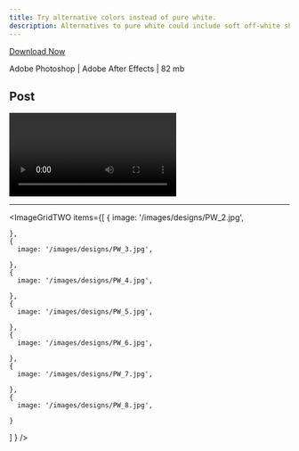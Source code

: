 ```yaml
---
title: Try alternative colors instead of pure white.
description: Alternatives to pure white could include soft off-white shades, warm beige tones, light grays, or subtle pastel hues.
---
```


[Download Now](https://drive.google.com/file/d/1VUBfz4qhpclelOgoscaQEDf3Ye68Vvk6/view?usp=sharing)

Adobe Photoshop | Adobe After Effects | 82 mb

## Post

<Video
  src='/images/designs/5.mp4'
  width={1350}
  height={1080}
/>

___

 <ImageGridTWO
  items={[
    {
      image: '/images/designs/PW_2.jpg',
      
    },
    {
      image: '/images/designs/PW_3.jpg',
      
    },
    {
      image: '/images/designs/PW_4.jpg',
      
    },
    {
      image: '/images/designs/PW_5.jpg',
      
    },
    {
      image: '/images/designs/PW_6.jpg',
      
    },
    {
      image: '/images/designs/PW_7.jpg',
      
    },
    {
      image: '/images/designs/PW_8.jpg',
      
    }
  ]
  }
/>
